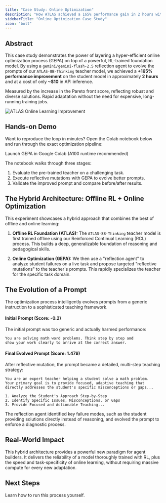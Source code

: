 ```yaml
---
title: "Case Study: Online Optimization"
description: "How ATLAS achieved a 165% performance gain in 2 hours with hyper-efficient online optimization."
sidebarTitle: "Online Optimization Case Study"
icon: "bolt"
---
```


## Abstract

This case study demonstrates the power of layering a hyper-efficient online optimization process (GEPA) on top of a powerful, RL-trained foundation model. By using a `gemini/gemini-flash-2.5` reflection agent to evolve the prompts of our `ATLAS-8B-Thinking` teacher model, we achieved a **+165% performance improvement** on the student model in approximately **2 hours** and at a cost of only **~$10** in API inference.

<CardGroup cols="2">
    <Card title="+165% Performance" icon="chart-line">
        Measured by the increase in the Pareto front score, reflecting robust and diverse solutions.
    </Card>
    <Card title="~2 Hours to Optimize" icon="clock">
        Rapid adaptation without the need for expensive, long-running training jobs.
    </Card>
</CardGroup>

![ATLAS Online Learning Improvement](/images/atlas-online-learning.png "Pareto front score across GEPA iterations for ATLAS-8B-Thinking teaching Qwen3-4B")

## Hands-on Demo

Want to reproduce the loop in minutes? Open the Colab notebook below and run through the exact optimization pipeline:

<Card title="Run the Interactive Demo" icon="google-colab" href="https://colab.research.google.com/github/Arc-Computer/ATLAS/blob/main/examples/online_optimization_demo.ipynb">
  Launch GEPA in Google Colab (A100 runtime recommended)
</Card>

The notebook walks through three stages:
1. Evaluate the pre-trained teacher on a challenging task.
2. Execute reflective mutations with GEPA to evolve better prompts.
3. Validate the improved prompt and compare before/after results.

## The Hybrid Architecture: Offline RL + Online Optimization

This experiment showcases a hybrid approach that combines the best of offline and online learning:

1.  **Offline RL Foundation (ATLAS):** The `ATLAS-8B-Thinking` teacher model is first trained offline using our Reinforced Continual Learning (RCL) process. This builds a deep, generalizable foundation of reasoning and pedagogical skills.

2.  **Online Optimization (GEPA):** We then use a "reflection agent" to analyze student failures on a live task and propose targeted "reflective mutations" to the teacher's prompts. This rapidly specializes the teacher for the specific task domain.

## The Evolution of a Prompt

The optimization process intelligently evolves prompts from a generic instruction to a sophisticated teaching framework.

#### Initial Prompt (Score: -0.2)

The initial prompt was too generic and actually harmed performance:
```text
You are solving math word problems. Think step by step and
show your work clearly to arrive at the correct answer.
```

#### Final Evolved Prompt (Score: 1.479)

After reflective mutation, the prompt became a detailed, multi-step teaching strategy:
```text
You are an expert teacher helping a student solve a math problem.
Your primary goal is to provide focused, adaptive teaching that
directly addresses the student's specific misconceptions or gaps...

1. Analyze the Student's Approach Step-by-Step
2. Identify Specific Issues, Misconceptions, or Gaps
3. Provide Focused and Actionable Teaching...
```

The reflection agent identified key failure modes, such as the student providing solutions directly instead of reasoning, and evolved the prompt to enforce a diagnostic process.

## Real-World Impact

This hybrid architecture provides a powerful new paradigm for agent builders. It delivers the reliability of a model thoroughly trained with RL, plus the speed and task-specificity of online learning, without requiring massive compute for every new adaptation.

## Next Steps

<Card title="Online Optimization Guide" icon="graduation-cap" href="/training/online/optimize-with-atlas">
    Learn how to run this process yourself.
</Card>
